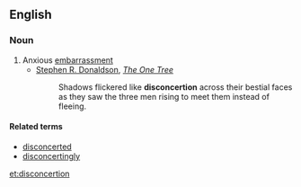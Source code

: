 ==English==
===Noun===
{{en-noun|-}}

# Anxious [[embarrassment]]
#*[[w:Stephen R. Donaldson|Stephen R. Donaldson]], ''[[w:The One Tree|The One Tree]]''
#*:Shadows flickered like '''disconcertion''' across their bestial faces as they saw the three men rising to meet them instead of fleeing.

====Related terms====
* [[disconcerted]]
* [[disconcertingly]]

[[et:disconcertion]]